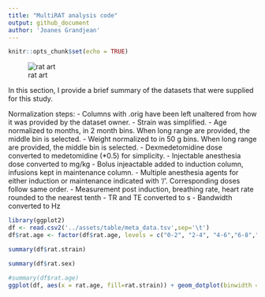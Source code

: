 ```yaml
---
title: "MultiRAT analysis code"
output: github_document
author: 'Joanes Grandjean'
---
```


```r
knitr::opts_chunk$set(echo = TRUE)
```

![rat art](../assets/img/rat_art.png)

In this section, I provide a brief summary of the datasets that were supplied for this study. 

Normalization steps:
- Columns with .orig have been left unaltered from how it was provided by the dataset owner. 
- Strain was simplified. 
- Age normalized to months, in 2 month bins. When long range are provided, the middle bin is selected. 
- Weight normalized to in 50 g bins. When long range are provided,  the middle bin is selected. 
- Dexmedetomidine dose converted to medetomidine (*0.5) for simplicity. 
- Injectable anesthesia dose converted to mg/kg
- Bolus injeactable added to induction column, infusions kept in maintenance column. 
- Multiple anesthesia agents for either induction or maintenance indicated with '/'. Corresponding doses follow same order. 
- Measurement post induction, breathing rate, heart rate rounded to the nearest tenth
- TR and TE converted to s
- Bandwidth converted to Hz

```r
library(ggplot2)
df <- read.csv2('../assets/table/meta_data.tsv',sep='\t')
df$rat.age <- factor(df$rat.age, levels = c("0-2", "2-4", "4-6","6-8","8-10","10-12","12-14","14-16","16-18","18-20"))
```

```r
summary(df$rat.strain)
```

```r
summary(df$rat.sex)
```

```r
#summary(df$rat.age)
ggplot(df, aes(x = rat.age, fill=rat.strain)) + geom_dotplot(binwidth = 0.1)
```
